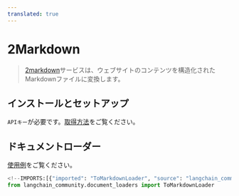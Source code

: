 ```yaml
---
translated: true
---
```


# 2Markdown

>[2markdown](https://2markdown.com/)サービスは、ウェブサイトのコンテンツを構造化されたMarkdownファイルに変換します。

## インストールとセットアップ

`APIキー`が必要です。[取得方法](https://2markdown.com/login)をご覧ください。

## ドキュメントローダー

[使用例](/docs/integrations/document_loaders/tomarkdown)をご覧ください。

```python
<!--IMPORTS:[{"imported": "ToMarkdownLoader", "source": "langchain_community.document_loaders", "docs": "https://api.python.langchain.com/en/latest/document_loaders/langchain_community.document_loaders.tomarkdown.ToMarkdownLoader.html", "title": "2Markdown"}]-->
from langchain_community.document_loaders import ToMarkdownLoader
```
